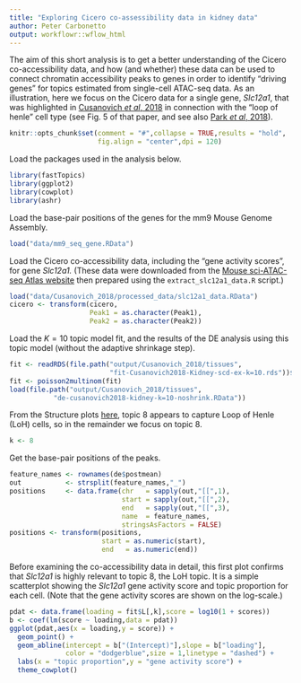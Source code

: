 ```yaml
---
title: "Exploring Cicero co-assessibility data in kidney data"
author: Peter Carbonetto
output: workflowr::wflow_html
---
```


The aim of this short analysis is to get a better understanding of the
Cicero co-accessibility data, and how (and whether) these data can be
used to connect chromatin accessibility peaks to genes in order to
identify "driving genes" for topics estimated from single-cell
ATAC-seq data. As an illustration, here we focus on the Cicero data
for a single gene, *Slc12a1*, that was highlighted in
[Cusanovich *et al*, 2018][cusanovich-2018-cell] in connection with
the "loop of henle" cell type (see Fig. 5 of that paper, and see also
[Park *et al*, 2018][park-2018-science]).

```r
knitr::opts_chunk$set(comment = "#",collapse = TRUE,results = "hold",
                      fig.align = "center",dpi = 120)
```

Load the packages used in the analysis below.

```r
library(fastTopics)
library(ggplot2)
library(cowplot)
library(ashr)
```

Load the base-pair positions of the genes for the mm9 Mouse Genome
Assembly.

```r
load("data/mm9_seq_gene.RData")
```

Load the Cicero co-accessibility data, including the "gene activity
scores", for gene *Slc12a1.* (These data were downloaded from the
[Mouse sci-ATAC-seq Atlas website][mouse-atlas] then prepared using
the `extract_slc12a1_data.R` script.)

```r
load("data/Cusanovich_2018/processed_data/slc12a1_data.RData")
cicero <- transform(cicero,
                    Peak1 = as.character(Peak1),
                    Peak2 = as.character(Peak2))
```

Load the $K = 10$ topic model fit, and the results of the DE analysis
using this topic model (without the adaptive shrinkage step).

```r
fit <- readRDS(file.path("output/Cusanovich_2018/tissues",
                         "fit-Cusanovich2018-Kidney-scd-ex-k=10.rds"))$fit
fit <- poisson2multinom(fit)
load(file.path("output/Cusanovich_2018/tissues",
	       "de-cusanovich2018-kidney-k=10-noshrink.RData"))
```

From the Structure plots [here](cusanovich2018_kidney_k10.html), topic
8 appears to capture Loop of Henle (LoH) cells, so in the remainder 
we focus on topic 8.

```r
k <- 8
```

Get the base-pair positions of the peaks.

```r
feature_names <- rownames(de$postmean)
out           <- strsplit(feature_names,"_")
positions     <- data.frame(chr   = sapply(out,"[[",1),
                            start = sapply(out,"[[",2),
                            end   = sapply(out,"[[",3),
                            name  = feature_names,
                            stringsAsFactors = FALSE)
positions <- transform(positions,
                       start = as.numeric(start),
                       end   = as.numeric(end))
```

Before examining the co-accessibility data in detail, this first plot
confirms that *Slc12a1* is highly relevant to topic 8, the LoH topic.
It is a simple scatterplot showing the *Slc12a1* gene activity score
and topic proportion for each cell. (Note that the gene activity
scores are shown on the log-scale.)

```r
pdat <- data.frame(loading = fit$L[,k],score = log10(1 + scores))
b <- coef(lm(score ~ loading,data = pdat))
ggplot(pdat,aes(x = loading,y = score)) +
  geom_point() +
  geom_abline(intercept = b["(Intercept)"],slope = b["loading"],
              color = "dodgerblue",size = 1,linetype = "dashed") +
  labs(x = "topic proportion",y = "gene activity score") +
  theme_cowplot()
```

[mouse-atlas]: https://atlas.gs.washington.edu/mouse-atac/
[cusanovich-2018-cell]: https://doi.org/10.1016/j.cell.2018.06.052
[park-2018-science]: https://doi.org/10.1126/science.aar2131
